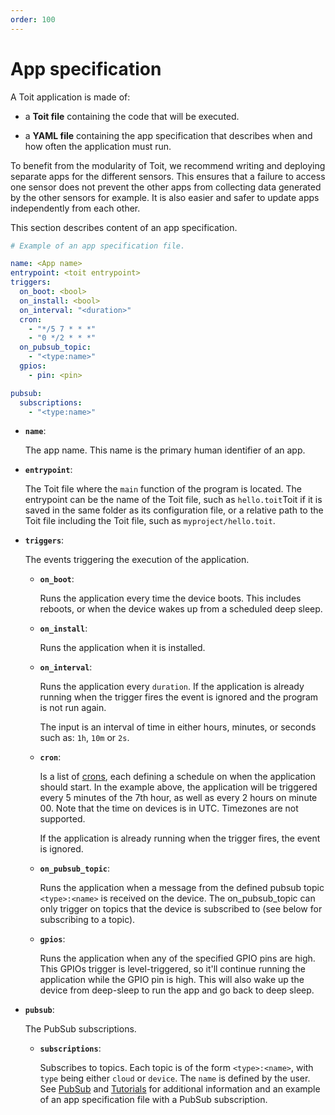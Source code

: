 ```yaml
---
order: 100
---
```


# App specification

A Toit application is made of:

- a **Toit file** containing the code that will be executed.

- a **YAML file** containing the app specification that describes when and how often the application must run.

<Note>

To benefit from the modularity of Toit, we recommend writing and deploying separate apps for the different sensors. This ensures that a failure to access one sensor does not prevent the other apps from collecting data generated by the other sensors for example. It is also easier and safer to update apps independently from each other.

</Note>

This section describes content of an app specification.

```yaml
# Example of an app specification file.

name: <App name>
entrypoint: <toit entrypoint>
triggers:
  on_boot: <bool>
  on_install: <bool>
  on_interval: "<duration>"
  cron:
    - "*/5 7 * * *"
    - "0 */2 * * *"
  on_pubsub_topic:
    - "<type:name>"
  gpios:
    - pin: <pin>

pubsub:
  subscriptions:
    - "<type:name>"
```

- **`name`**:

  The app name. This name is the primary human identifier of an app.

- **`entrypoint`**:

  The Toit file where the `main` function of the program is located. The entrypoint can be the name of the Toit file, such as `hello.toit`Toit if it is saved in the same folder as its configuration file, or a relative path to the Toit file including the Toit file, such as `myproject/hello.toit`.

- **`triggers`**:

  The events triggering the execution of the application.

  - **`on_boot`**:

    Runs the application every time the device boots. This includes reboots, or when the device wakes up from a scheduled deep sleep.

  - **`on_install`**:

    Runs the application when it is installed.

  - **`on_interval`**:

    Runs the application every `duration`. If the application is already running when the trigger fires the event is ignored and the program is not run again.

    The input is an interval of time in either hours, minutes, or seconds such as: `1h`, `10m` or `2s`.

  - **`cron`**:

    Is a list of [crons](https://en.wikipedia.org/wiki/Cron), each defining a schedule on when the application should start.
    In the example above, the application will be triggered every 5 minutes of the 7th hour, as well as every 2 hours on minute 00. Note that the time on devices is in UTC. Timezones are not supported.

    If the application is already running when the trigger fires, the event is ignored.

  - **`on_pubsub_topic`**:

    Runs the application when a message from the defined pubsub topic `<type>:<name>` is received on the device. The on_pubsub_topic can only trigger on topics that the device is subscribed to (see below for subscribing to a topic).

  - **`gpios`**:

    Runs the application when any of the specified GPIO pins are high. This GPIOs trigger is level-triggered, so it'll continue running the application while the GPIO pin is high.
    This will also wake up the device from deep-sleep to run the app and go back to deep sleep.


- **`pubsub`**:

  The PubSub subscriptions.

  - **`subscriptions`**:

    Subscribes to topics. Each topic is of the form `<type>:<name>`, with `type` being either `cloud` or `device`. The `name` is defined by the user.
    See [PubSub](../../../apis/pubsub) and [Tutorials](../../tutorials/pubsub/pubsubext) for additional information and an example of an app specification file with a PubSub subscription.
